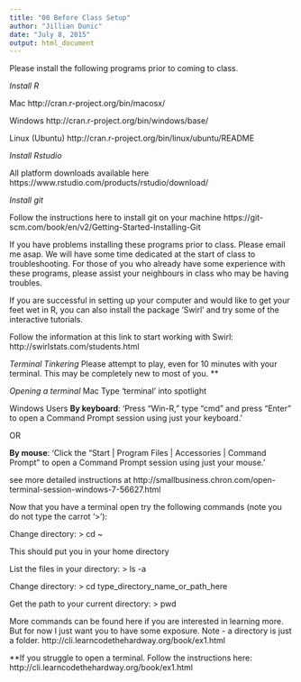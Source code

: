```yaml
---
title: "00 Before Class Setup"
author: "Jillian Dunic"
date: "July 8, 2015"
output: html_document
---
```


Please install the following programs prior to coming to class. 

*Install R*

Mac
http://cran.r-project.org/bin/macosx/

Windows
http://cran.r-project.org/bin/windows/base/

Linux (Ubuntu)
http://cran.r-project.org/bin/linux/ubuntu/README

*Install Rstudio*

All platform downloads available here
https://www.rstudio.com/products/rstudio/download/

*Install git*

Follow the instructions here to install git on your machine
https://git-scm.com/book/en/v2/Getting-Started-Installing-Git


If you have problems installing these programs prior to class. Please email me asap. We will have some time dedicated at the start of class to troubleshooting. For those of you who already have some experience with these programs, please assist your neighbours in class who may be having troubles.

If you are successful in setting up your computer and would like to get your feet wet in R, you can also install the package 'Swirl' and try some of the interactive tutorials. 

Follow the information at this link to start working with Swirl: http://swirlstats.com/students.html

*Terminal Tinkering*
Please attempt to play, even for 10 minutes with your terminal. This may be completely new to most of you. **

*Opening a terminal*
Mac
Type 'terminal' into spotlight


Windows Users 
**By keyboard**: 'Press "Win-R," type "cmd" and press "Enter" to open a Command Prompt session using just your keyboard.'

OR

**By mouse**: 'Click the "Start | Program Files | Accessories | Command Prompt" to open a Command Prompt session using just your mouse.'

see more detailed instructions at http://smallbusiness.chron.com/open-terminal-session-windows-7-56627.html

Now that you have a terminal open try the following commands (note you do not type the carrot '>'):

Change directory:
> cd ~

This should put you in your home directory

List the files in your directory:
> ls -a

Change directory:
> cd type_directory_name_or_path_here

Get the path to your current directory:
> pwd


More commands can be found here if you are interested in learning more. But for now I just want you to have some exposure. Note - a directory is just a folder. 
http://cli.learncodethehardway.org/book/ex1.html

**If you struggle to open a terminal. Follow the instructions here: http://cli.learncodethehardway.org/book/ex1.html












